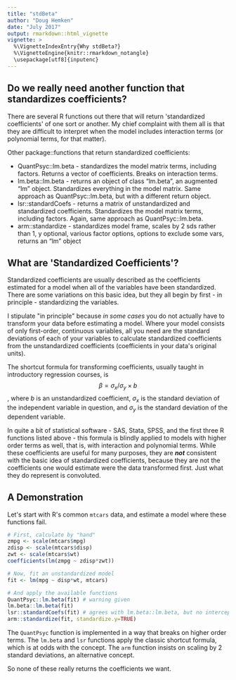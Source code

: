 ```yaml
---
title: "stdBeta"
author: "Doug Hemken"
date: "July 2017"
output: rmarkdown::html_vignette
vignette: >
  %\VignetteIndexEntry{Why stdBeta?}
  %\VignetteEngine{knitr::rmarkdown_notangle}
  \usepackage[utf8]{inputenc}
---
```


## Do we really need another function that standardizes coefficients?
There are several R functions out there that will return \'standardized
coefficients\' of one sort or another.  My chief complaint with them
all is that they are difficult to interpret when the model includes
interaction terms (or polynomial terms, for that matter).

Other package::functions that return standardized coefficients:

- QuantPsyc::lm.beta - standardizes the model matrix terms, including factors.  Returns a vector of coefficients. Breaks on interaction terms.
- lm.beta::lm.beta - returns an object of class "lm.beta", an augmented "lm" object.  Standardizes everything in the model matrix.  Same approach as QuantPsyc::lm.beta, but with a different return object.
- lsr::standardCoefs - returns a matrix of unstandardized and standardized coefficients.  Standardizes the model matrix terms, including factors.  Again, same approach as QuantPsyc::lm.beta.
- arm::standardize - standardizes model frame, scales by 2 sds rather than 1, y optional, various factor options, options to exclude some vars, returns an "lm" object

## What are \'Standardized Coefficients\'?
Standardized coefficients are usually described as the coefficients estimated
for a model when all of the variables have been standardized.  There are
some variations on this basic idea, but they all begin by first - in
principle - standardizing the variables.

I stipulate \"in principle\" because *in some cases* you do not actually have to transform
your data before estimating a model.  Where your model
consists of only first-order, continuous variables, all you need are the
standard deviations of each of your variables to calculate standardized
coefficients from the unstandardized coefficients (coefficients in your
data\'s original units).

The shortcut formula for transforming coefficients, usually taught in introductory
regression courses, is
$$\beta = \sigma_x/\sigma_y \times b$$, where $b$ is an unstandardized
coefficient, $\sigma_x$ is the standard deviation of the independent
variable in question, and $\sigma_y$ is the standard deviation of the
dependent variable.

In quite a bit of statistical software - SAS, Stata, SPSS, and the first
three R functions listed above - this formula is blindly applied to
models with higher order terms as well, that is, with interaction and polynomial terms.
While these coefficients are useful for many purposes, they are ***not***
consistent with the basic idea of standardized coefficients, because
they are not the coefficients one would estimate were the data transformed
first.  Just what they do represent is convoluted.

## A Demonstration
Let\'s start with R\'s common `mtcars` data, and estimate a model
where these functions fail.
```r
# First, calculate by "hand"
zmpg <- scale(mtcars$mpg)
zdisp <- scale(mtcars$disp)
zwt <- scale(mtcars$wt)
coefficients(lm(zmpg ~ zdisp*zwt))

# Now, fit an unstandardized model
fit <- lm(mpg ~ disp*wt, mtcars)

# And apply the available functions
QuantPsyc::lm.beta(fit) # warning given
lm.beta::lm.beta(fit)
lsr::standardCoefs(fit) # agrees with lm.beta::lm.beta, but no intercept
arm::standardize(fit, standardize.y=TRUE)
```

The `QuantPsyc` function is implemented in a way that breaks on
higher order terms.  The `lm.beta` and `lsr` functions apply
the classic shortcut formula, which is at odds with the concept.
The `arm` function insists on scaling by 2 standard deviations,
an alternative concept.

So none of these really returns the coefficients we want.
